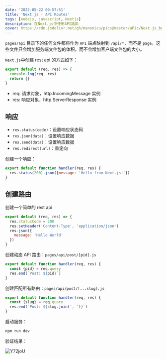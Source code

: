 ```yaml
---
date: '2022-05-22 09:57:51'
title: 'Next.js - API Routes'
tags: [nodejs, javascript, Nextjs]
description: 在Next.js中使用API路由
cover: https://cdn.jsdelivr.net/gh/manonicu/pics@master/uPic/Next.js_bg.svg
---
```


`pages/api` 目录下的任何文件都将作为 `API` 端点映射到 `/api/*`，而不是 `page`。这些文件只会增加服务端文件包的体积，而不会增加客户端文件包的大小。

`Next.js`中创建 rest api 的方式如下：

```jsx
export default (req, res) => {
  console.log(req, res)
  return {}
}
```

- req: 请求对象，http.IncomingMessage 实例
- res: 响应对象，http.ServerResponse 实例

## 响应

- `res.status(code)`：设置响应状态码
- `res.json(data)`：设置响应数据
- `res.send(data)`：设置响应数据
- `res.redirect(url)`：重定向

创建一个响应：

```jsx
export default function handler(req, res) {
  res.status(200).json({message: 'Hello from Next.js!'})
}
```

## 创建路由

创建一个简单的 rest api

```jsx
export default (req, res) => {
  res.statusCode = 200
  res.setHeader('Content-Type', 'application/json')
  res.json({
    message: 'Hello World'
  })
}
```

创建动态 API 路由：`pages/api/post/[pid].js`

```jsx
export default function handler(req, res) {
  const {pid} = req.query
  res.end(`Post: ${pid}`)
}
```

创建匹配所有路由：`pages/api/post/[...slug].js`

```jsx
export default function handler(req, res) {
  const {slug} = req.query
  res.end(`Post: ${slug.join(', ')}`)
}
```

启动服务：

```bash
npm run dev
```

验证结果：

![Y72joU](https://cdn.jsdelivr.net/gh/manonicu/pics@master/uPic/Y72joU.png)
